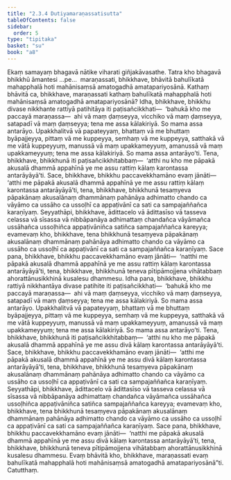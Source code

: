 ```yaml
---
title: "2.3.4 Dutiyamaraṇassatisutta"
tableOfContents: false
sidebar:
  order: 5
type: "tipitaka"
basket: "su"
book: "a8"
---
```



<DynamicBreadcrumb />

<Division number="74" book="a8" bookNo="17" page="138">

<Paragraph number="735" book="a8">
Ekaṃ samayaṃ bhagavā nātike viharati giñjakāvasathe. Tatra kho bhagavā bhikkhū āmantesi …pe…  maraṇassati, bhikkhave, bhāvitā bahulīkatā mahapphalā hoti mahānisaṃsā amatogadhā amatapariyosānā.
</Paragraph>

<Paragraph number="736" book="a8">
Kathaṃ bhāvitā ca, bhikkhave, maraṇassati kathaṃ bahulīkatā mahapphalā hoti mahānisaṃsā amatogadhā amatapariyosānā? Idha, bhikkhave, bhikkhu divase nikkhante rattiyā patihitāya iti paṭisañcikkhati—  ‘bahukā kho me paccayā maraṇassa—  ahi vā maṃ ḍaṃseyya, vicchiko vā maṃ ḍaṃseyya, satapadī vā maṃ ḍaṃseyya; tena me assa kālakiriyā. So mama assa antarāyo. Upakkhalitvā vā papateyyaṃ, bhattaṃ vā me bhuttaṃ byāpajjeyya, pittaṃ vā me kuppeyya, semhaṃ vā me kuppeyya, satthakā vā me vātā kuppeyyuṃ, manussā vā maṃ upakkameyyuṃ, amanussā vā maṃ upakkameyyuṃ; tena me assa kālakiriyā. So mama assa antarāyo’ti. Tena, bhikkhave, bhikkhunā iti paṭisañcikkhitabbaṃ—  ‘atthi nu kho me pāpakā akusalā dhammā appahīnā ye me assu rattiṃ kālaṃ karontassa antarāyāyā’ti.
</Paragraph>

<Paragraph number="737" book="a8">
Sace, bhikkhave, bhikkhu paccavekkhamāno evaṃ jānāti—  ‘atthi me pāpakā akusalā dhammā appahīnā ye me assu rattiṃ kālaṃ karontassa antarāyāyā’ti, tena, bhikkhave, bhikkhunā tesaṃyeva pāpakānaṃ akusalānaṃ dhammānaṃ pahānāya adhimatto chando ca vāyāmo ca ussāho ca ussoḷhī ca appaṭivānī ca sati ca sampajaññañca karaṇīyaṃ.
</Paragraph>

<Paragraph number="738" book="a8">
Seyyathāpi, bhikkhave, ādittacelo vā ādittasīso vā tasseva celassa vā sīsassa vā nibbāpanāya adhimattaṃ chandañca vāyāmañca ussāhañca ussoḷhiñca appaṭivāniñca satiñca sampajaññañca kareyya; evamevaṃ kho, bhikkhave, tena bhikkhunā tesaṃyeva pāpakānaṃ akusalānaṃ dhammānaṃ pahānāya adhimatto chando ca vāyāmo ca ussāho ca ussoḷhī ca appaṭivānī ca sati ca sampajaññañca karaṇīyaṃ.
</Paragraph>

<Paragraph number="739" book="a8">
Sace pana, bhikkhave, bhikkhu paccavekkhamāno evaṃ jānāti—  ‘natthi me pāpakā akusalā dhammā appahīnā ye me assu rattiṃ kālaṃ karontassa antarāyāyā’ti, tena, bhikkhave, bhikkhunā teneva pītipāmojjena vihātabbaṃ ahorattānusikkhinā kusalesu dhammesu.
</Paragraph>

<Paragraph number="740" book="a8">
Idha pana, bhikkhave, bhikkhu rattiyā nikkhantāya divase patihite iti paṭisañcikkhati—  ‘bahukā kho me paccayā maraṇassa—  ahi vā maṃ ḍaṃseyya, vicchiko vā maṃ ḍaṃseyya, satapadī vā maṃ ḍaṃseyya; tena me assa kālakiriyā. So mama assa antarāyo. Upakkhalitvā vā papateyyaṃ, bhattaṃ vā me bhuttaṃ byāpajjeyya, pittaṃ vā me kuppeyya, semhaṃ vā me kuppeyya, satthakā vā me vātā kuppeyyuṃ, manussā vā maṃ upakkameyyuṃ, amanussā vā maṃ upakkameyyuṃ; tena me assa kālakiriyā. So mama assa antarāyo’ti. Tena, bhikkhave, bhikkhunā iti paṭisañcikkhitabbaṃ—  ‘atthi nu kho me pāpakā akusalā dhammā appahīnā ye me assu divā kālaṃ karontassa antarāyāyā’ti.
</Paragraph>

<Paragraph number="741" book="a8">
Sace, bhikkhave, bhikkhu paccavekkhamāno evaṃ jānāti—  ‘atthi me pāpakā akusalā dhammā appahīnā ye me assu divā kālaṃ karontassa antarāyāyā’ti, tena, bhikkhave, bhikkhunā tesaṃyeva pāpakānaṃ akusalānaṃ dhammānaṃ pahānāya adhimatto chando ca vāyāmo ca ussāho ca ussoḷhī ca appaṭivānī ca sati ca sampajaññañca karaṇīyaṃ.
</Paragraph>

<Paragraph number="742" book="a8">
Seyyathāpi, bhikkhave, ādittacelo vā ādittasīso vā tasseva celassa vā sīsassa vā nibbāpanāya adhimattaṃ chandañca vāyāmañca ussāhañca ussoḷhiñca appaṭivāniñca satiñca sampajaññañca kareyya; evamevaṃ kho, bhikkhave, tena bhikkhunā tesaṃyeva pāpakānaṃ akusalānaṃ dhammānaṃ pahānāya adhimatto chando ca vāyāmo ca ussāho ca ussoḷhī ca appaṭivānī ca sati ca sampajaññañca karaṇīyaṃ.
</Paragraph>

<Paragraph number="743" book="a8">
Sace pana, bhikkhave, bhikkhu paccavekkhamāno evaṃ jānāti—  ‘natthi me pāpakā akusalā dhammā appahīnā ye me assu divā kālaṃ karontassa antarāyāyā’ti, tena, bhikkhave, bhikkhunā teneva pītipāmojjena vihātabbaṃ ahorattānusikkhinā kusalesu dhammesu. Evaṃ bhāvitā kho, bhikkhave, maraṇassati evaṃ bahulīkatā mahapphalā hoti mahānisaṃsā amatogadhā amatapariyosānā”ti.

</Paragraph>
</Division>

<Paragraph number="744" type="center" book="a8">
Catutthaṃ.
</Paragraph>